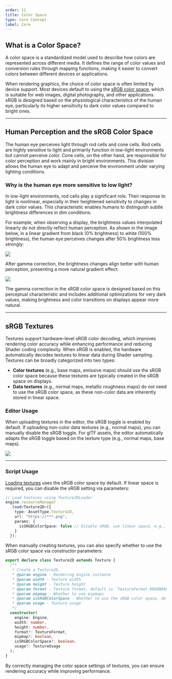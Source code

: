 ```yaml
---
order: 11
title: Color Space
type: Core Concept
label: Core
---
```


## What is a Color Space?

A color space is a standardized model used to describe how colors are represented across different media. It defines the range of color values and conversion rules through mapping functions, making it easier to convert colors between different devices or applications.

When rendering graphics, the choice of color space is often limited by device support. Most devices default to using the [sRGB color space](https://www.wikiwand.com/en/articles/SRGB), which is suitable for web images, digital photography, and other applications. sRGB is designed based on the physiological characteristics of the human eye, particularly its higher sensitivity to dark color values compared to bright ones.

---

## Human Perception and the sRGB Color Space

The human eye perceives light through rod cells and cone cells. Rod cells are highly sensitive to light and primarily function in low-light environments but cannot perceive color. Cone cells, on the other hand, are responsible for color perception and work mainly in bright environments. This division allows the human eye to adapt and perceive the environment under varying lighting conditions.

### Why is the human eye more sensitive to low light?

In low-light environments, rod cells play a significant role. Their response to light is nonlinear, especially in their heightened sensitivity to changes in dark color values. This characteristic enables humans to distinguish subtle brightness differences in dim conditions.

For example, when observing a display, the brightness values interpolated linearly do not directly reflect human perception. As shown in the image below, in a linear gradient from black (0% brightness) to white (100% brightness), the human eye perceives changes after 50% brightness less strongly:

<Image src="https://gw.alipayobjects.com/zos/OasisHub/dc1cacea-4348-4010-ac98-18ff65c3f045/linearGradient_steps.png" />

After gamma correction, the brightness changes align better with human perception, presenting a more natural gradient effect:

<Image src="https://gw.alipayobjects.com/zos/OasisHub/d1492e83-522b-4e8b-b0ea-ccbfcb39a614/gammaGradient_steps.png" />

The gamma correction in the sRGB color space is designed based on this perceptual characteristic and includes additional optimizations for very dark values, making brightness and color transitions on displays appear more natural.

---

## sRGB Textures

Textures support hardware-level sRGB color decoding, which improves rendering color accuracy while enhancing performance and reducing Shader coding complexity. When sRGB is enabled, the hardware automatically decodes textures to linear data during Shader sampling. Textures can be broadly categorized into two types:

* **Color textures** (e.g., base maps, emissive maps) should use the sRGB color space because these textures are typically created in the sRGB space on displays.
* **Data textures** (e.g., normal maps, metallic roughness maps) do not need to use the sRGB color space, as these non-color data are inherently stored in linear space.

### Editor Usage

When uploading textures in the editor, the sRGB toggle is enabled by default. If uploading non-color data textures (e.g., normal maps), you can manually disable the sRGB toggle. For glTF assets, the editor automatically adapts the sRGB toggle based on the texture type (e.g., normal maps, base maps).

<Image src="https://gw.alipayobjects.com/zos/OasisHub/80263907-8340-4bd2-8b8f-462b4779ccab/image-20250528114039960.png" />

---

### Script Usage

[Loading textures](/en/docs/assets/load) uses the sRGB color space by default. If linear space is required, you can disable the sRGB setting via parameters:

```ts showLineNumbers {7}
// Load textures using Texture2DLoader
engine.resourceManager
  .load<Texture2D>({
    type: AssetType.Texture2D,
    url: "https://***.png",
    params: {
      isSRGBColorSpace: false // Disable sRGB, use linear space, e.g., for normal maps
    }
  });
```
  
When manually creating textures, you can also specify whether to use the sRGB color space via constructor parameters:

```ts showLineNumbers {9,18}
export declare class Texture2D extends Texture {
  /**
   * Create a Texture2D.
   * @param engine - Rendering engine instance
   * @param width - Texture width
   * @param height - Texture height
   * @param format - Texture format, default is `TextureFormat.R8G8B8A8`
   * @param mipmap - Whether to use mipmaps
   * @param isSRGBColorSpace - Whether to use the sRGB color space, default is `true`
   * @param usage - Texture usage
   */
  constructor(
    engine: Engine,
    width: number,
    height: number,
    format?: TextureFormat,
    mipmap?: boolean,
    isSRGBColorSpace?: boolean,
    usage?: TextureUsage
  );
}
```

By correctly managing the color space settings of textures, you can ensure rendering accuracy while improving performance. 